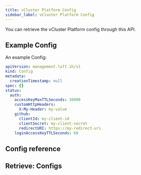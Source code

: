```yaml
---
title: vCluster Platform Config
sidebar_label: vCluster Platform Config
---
```



You can retrieve the vCluster Platform config through this API.

## Example Config

An example Config:

```yaml
apiVersion: management.loft.sh/v1
kind: Config
metadata:
  creationTimestamp: null
spec: {}
status:
  auth:
    accessKeyMaxTTLSeconds: 36000
    customHttpHeaders:
      X-My-Header: my-value
    github:
      clientId: my-client-id
      clientSecret: my-client-secret
      redirectURI: https://my-redirect-uri
    loginAccessKeyTTLSeconds: 60
```

## Config reference

<Reference />

## Retrieve: Configs

<Retrieve />
